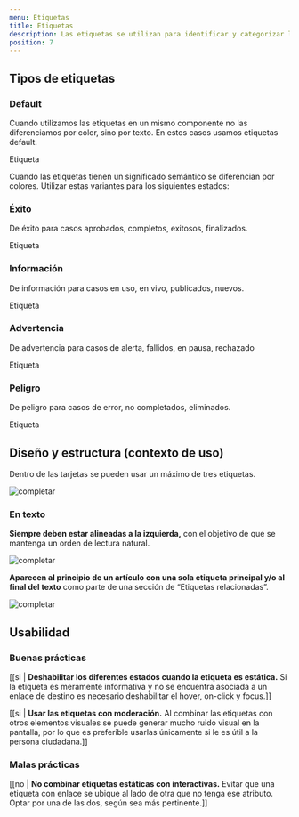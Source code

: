 ```yaml
---
menu: Etiquetas
title: Etiquetas
description: Las etiquetas se utilizan para identificar y categorizar la información dentro de una página proporcionando más detalles a los usuarios sobre el contenido que necesitan.
position: 7
---
```


## Tipos de etiquetas

### Default

Cuando utilizamos las etiquetas en un mismo componente no las diferenciamos por color, sino por texto. En estos casos usamos etiquetas default.

<div className='d-flex flex-row justify-content-center content-1'>
  <span className="badge badge-secondary">Etiqueta</span>
</div>

Cuando las etiquetas tienen un significado semántico se diferencian por colores. Utilizar estas variantes para los siguientes estados:

### Éxito

De éxito para casos aprobados, completos, exitosos, finalizados.

<div className='d-flex flex-row justify-content-center content-1'>
  <span className="badge badge-success">Etiqueta</span>
</div>

### Información 

De información para casos en uso, en vivo, publicados, nuevos.

<div className='d-flex flex-row justify-content-center content-1'>
  <span className="badge badge-info">Etiqueta</span>
</div>

### Advertencia

De advertencia para casos de alerta, fallidos, en pausa, rechazado

<div className='d-flex flex-row justify-content-center content-1'>
  <span className="badge badge-primary">Etiqueta</span>
</div>

### Peligro

De peligro para casos de error, no completados, eliminados.

<div className='d-flex flex-row justify-content-center content-1'>
  <span className="badge badge-danger">Etiqueta</span>
</div>

## Diseño y estructura (contexto de uso)

Dentro de las tarjetas se pueden usar un máximo de tres etiquetas.

![completar](/componentes/etiqueta/en_tarjetas.png)

### En texto

**Siempre deben estar alineadas a la izquierda,** con el objetivo de que se mantenga un orden de lectura natural.

![completar](/componentes/etiqueta/en_texto.svg)

**Aparecen al principio de un artículo con una sola etiqueta principal y/o al final del texto** como parte de una sección de “Etiquetas relacionadas”.

![completar](/componentes/etiqueta/en_texto2.svg)

## Usabilidad

### Buenas prácticas

[[si | **Deshabilitar los diferentes estados cuando la etiqueta es estática.** Si la etiqueta es meramente informativa y no se encuentra asociada a un enlace de destino es necesario deshabilitar el hover, on-click y focus.]]

[[si | **Usar las etiquetas con moderación.** Al combinar las etiquetas con otros elementos visuales se puede generar mucho ruido visual en la pantalla, por lo que es preferible usarlas únicamente si le es útil a la persona ciudadana.]]

### Malas prácticas

[[no | **No combinar etiquetas estáticas con interactivas.** Evitar que una etiqueta con enlace se ubique al lado de otra que no tenga ese atributo. Optar por una de las dos, según sea más pertinente.]]
